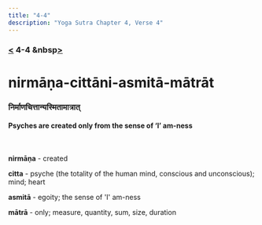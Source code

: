 ```yaml
---
title: "4-4"
description: "Yoga Sutra Chapter 4, Verse 4"
---
```


### [<](/Chapter-4/4-3/) 4-4 &nbsp[>](/Chapter-4/4-5/)

# nirmāṇa-cittāni-asmitā-mātrāt

### निर्माणचित्तान्यस्मितामात्रात्

#### Psyches are created only from the sense of ‘I’ am-ness

<br />

**nirmāṇa** - created

**citta** - psyche (the totality of the human mind, conscious and unconscious); mind; heart

**asmitā** - egoity; the sense of 'I' am-ness

**mātrā** - only; measure, quantity, sum, size, duration

<br />
